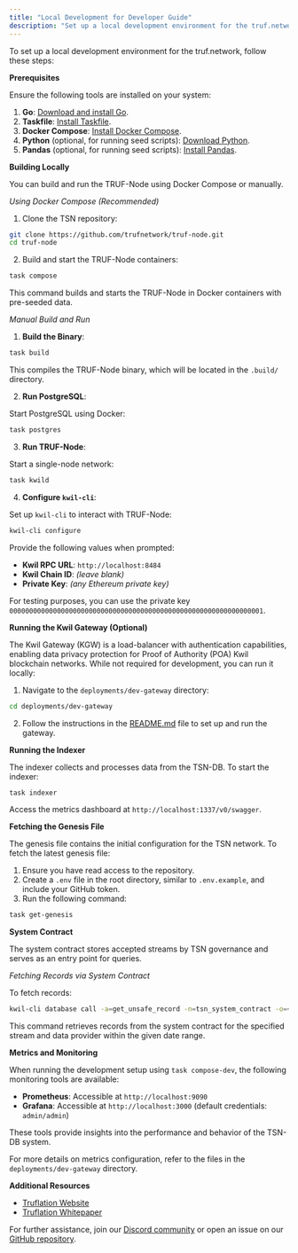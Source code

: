 ---
title: "Local Development for Developer Guide"
description: "Set up a local development environment for the truf.network."
---

To set up a local development environment for the truf.network, follow these steps:

**Prerequisites**

Ensure the following tools are installed on your system:

1. **Go**: [Download and install Go](https://golang.org/doc/install).
2. **Taskfile**: [Install Taskfile](https://taskfile.dev/installation).
3. **Docker Compose**: [Install Docker Compose](https://docs.docker.com/compose).
4. **Python** (optional, for running seed scripts): [Download Python](https://www.python.org/downloads).
5. **Pandas** (optional, for running seed scripts): [Install Pandas](https://pandas.pydata.org).

**Building Locally**

You can build and run the TRUF-Node using Docker Compose or manually.

_Using Docker Compose (Recommended)_

1. Clone the TSN repository:

```bash
git clone https://github.com/trufnetwork/truf-node.git
cd truf-node
```

2. Build and start the TRUF-Node containers:

```bash
task compose
```

This command builds and starts the TRUF-Node in Docker containers with pre-seeded data.

_Manual Build and Run_

1. **Build the Binary**:

```bash
task build
```

This compiles the TRUF-Node binary, which will be located in the `.build/` directory.

2. **Run PostgreSQL**:

Start PostgreSQL using Docker:

```bash
task postgres
```

3. **Run TRUF-Node**:

Start a single-node network:

```bash
task kwild
```

4. **Configure `kwil-cli`**:

Set up `kwil-cli` to interact with TRUF-Node:

```bash
kwil-cli configure
```

Provide the following values when prompted:

- **Kwil RPC URL**: `http://localhost:8484`
- **Kwil Chain ID**: _(leave blank)_
- **Private Key**: _(any Ethereum private key)_

For testing purposes, you can use the private key `0000000000000000000000000000000000000000000000000000000000000001`.

**Running the Kwil Gateway (Optional)**

The Kwil Gateway (KGW) is a load-balancer with authentication capabilities, enabling data privacy protection for Proof of Authority (POA) Kwil blockchain networks. While not required for development, you can run it locally:

1. Navigate to the `deployments/dev-gateway` directory:

```bash
cd deployments/dev-gateway
```

2. Follow the instructions in the [README.md](https://github.com/trufnetwork/truf-node/blob/main/deployments/dev-gateway/README.md) file to set up and run the gateway.

**Running the Indexer**

The indexer collects and processes data from the TSN-DB. To start the indexer:

```bash
task indexer
```

Access the metrics dashboard at `http://localhost:1337/v0/swagger`.

**Fetching the Genesis File**

The genesis file contains the initial configuration for the TSN network. To fetch the latest genesis file:

1. Ensure you have read access to the repository.
2. Create a `.env` file in the root directory, similar to `.env.example`, and include your GitHub token.
3. Run the following command:

```bash
task get-genesis
```

**System Contract**

The system contract stores accepted streams by TSN governance and serves as an entry point for queries.

_Fetching Records via System Contract_

To fetch records:

```bash
kwil-cli database call -a=get_unsafe_record -n=tsn_system_contract -o=<owner_address> stream_id:<stream_id> date_from:2024-06-01 date_to:2024-06-17 --private-key <private_key> --provider <provider_url>
```

This command retrieves records from the system contract for the specified stream and data provider within the given date range.

**Metrics and Monitoring**

When running the development setup using `task compose-dev`, the following monitoring tools are available:

- **Prometheus**: Accessible at `http://localhost:9090`
- **Grafana**: Accessible at `http://localhost:3000` (default credentials: `admin/admin`)

These tools provide insights into the performance and behavior of the TSN-DB system.

For more details on metrics configuration, refer to the files in the `deployments/dev-gateway` directory.

**Additional Resources**

- [Truflation Website](https://truflation.com)
- [Truflation Whitepaper](https://whitepaper.truflation.com)

For further assistance, join our [Discord community](https://discord.com/invite/5AMCBYxfW4) or open an issue on our [GitHub repository](https://github.com/trufnetwork/truf-network/issues).
